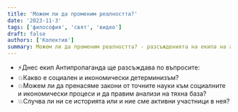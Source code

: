 ```yaml
---
title: 'Можем ли да променим реалността?'
date: '2023-11-3'
tags: ['философия', 'свят', 'видео']
draft: false
authors: ['Колектив']
summary: Можем ли да променим реалността? - разсъжденията на екипа на antipropaganda.eu
---
```


- ⚡️Днес екип Антипропаганда ще разсъждава по въпросите:
- 💥Какво е социален и икономически детерминизъм?
- 💥Можем ли да пренасяме закони от точните науки към социалните и икономически процеси и да правим анализи на тяхна база?
- 💥Случва ли ни се историята или и ние сме активни участници в нея?

<YouTube uid="dkwqsC6BEvE" title="Можем ли да променим реалността" />
